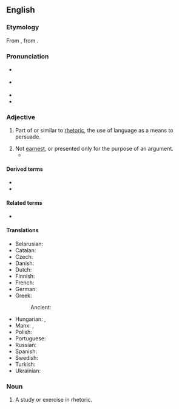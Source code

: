 ==English==
{{was wotd|2007|February|26}}

===Etymology===
From {{etyl|la|en}} {{m|la|rhētoricus}}, from {{etyl|grc|en}} {{m|grc|ῥητορικός||concerning public speaking}}.

===Pronunciation===
* {{a|RP}} {{IPA|en|/ɹɪˈtɒɹ.ɪ.kəl/|/ɹəˈtɒɹ.ɪ.kəl/}}
* {{a|US}} {{IPA|en|/ɹɪˈtɔɹɪkəl/|/ɹəˈtɔɹɪkəl/}}
* {{audio|en|en-us-rhetorical.ogg|Audio (US)}}
* {{audio|en|en-au-rhetorical.ogg|Audio (AU)}}

===Adjective===
{{en-adj|-}}

# Part of or similar to [[rhetoric]], the use of language as a means to persuade.
#: {{ux|en|A '''rhetorical''' question is one used merely to make a point, with no response expected.}}
# Not [[earnest]], or presented only for the purpose of an argument.
#*{{quote-journal
|en
|journal=Slate
|date=2019-9-6
|author=Jordan Weissman
|url=https://slate.com/culture/2019/09/bari-weiss-how-to-fight-antisemitism-review.html
|title=How Not to Fight Anti-Semitism
|passage=Unfortunately, she has used the attack as a launch pad for a bizarre and undercooked exercise in '''rhetorical''' bothsidesism, in which she argues that American Jews should be just as worried about college students who overzealously criticize Israel as they are about the aspiring ''Einsatzgruppen'' who shoot up shuls.}}

====Derived terms====
* {{l|en|rhetorical question}}
* {{l|en|rhetorically}}

====Related terms====
* {{l|en|rhetoric}}

====Translations====
{{trans-top|part of or similar to rhetoric}}
* Belarusian: {{t|be|рытары́чны}}
* Catalan: {{t|ca|retòric}}
* Czech: {{t|cs|řečnický|m}}
* Danish: {{t+|da|retorisk}}
* Dutch: {{t+|nl|retorisch}}
* Finnish: {{t+|fi|retorinen}}
* French: {{t+|fr|rhétorique}}
* German: {{t+|de|rhetorisch}}
* Greek: {{t+|el|ρητορικός}}
*: Ancient: {{t|grc|ῥητορικός}}
{{trans-mid}}
* Hungarian: {{t|hu|retorikai}}, {{t|hu|szónoklattani}}
* Manx: {{t|gv|retrickagh}}, {{t|gv|so-loayrtagh}}
* Polish: {{t+|pl|retoryczny|m}}
* Portuguese: {{t+|pt|retórico}}
* Russian: {{t+|ru|ритори́ческий}}
* Spanish: {{t+|es|retórico}}
* Swedish: {{t+|sv|retorisk}}
* Turkish: {{t+|tr|sözbilimsel}}
* Ukrainian: {{t|uk|ритори́чний}}
{{trans-bottom}}

===Noun===
{{en-noun}}

# {{lb|en|education|dated}} A study or exercise in rhetoric.